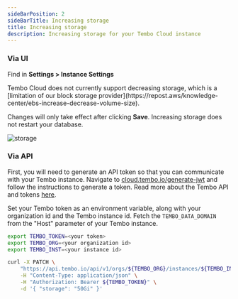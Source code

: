 ```yaml
---
sideBarPosition: 2
sideBarTitle: Increasing storage
title: Increasing storage
description: Increasing storage for your Tembo Cloud instance
---
```



### Via UI

Find in **Settings > Instance Settings**

<Callout variant='warning'>
	Tembo Cloud does not currently support decreasing storage, which is a [limitation of our block storage provider](https://repost.aws/knowledge-center/ebs-increase-decrease-volume-size).
</Callout>

Changes will only take effect after clicking **Save**. Increasing storage does not restart your database.

![storage](./storage.png)

### Via API

First, you will need to generate an API token so that you can communicate with your Tembo instance. Navigate to [cloud.tembo.io/generate-jwt](https://cloud.tembo.io/generate-jwt) and follow the instructions to generate a token. Read more about the Tembo API and tokens [here](/docs/development/api).

Set your Tembo token as an environment variable, along with your organization id and the Tembo instance id. Fetch the `TEMBO_DATA_DOMAIN` from the "Host" parameter of your Tembo instance.

```bash
export TEMBO_TOKEN=<your token>
export TEMBO_ORG=<your organization id>
export TEMBO_INST=<your instance id>

curl -X PATCH \
	"https://api.tembo.io/api/v1/orgs/${TEMBO_ORG}/instances/${TEMBO_INST}" \
	-H "Content-Type: application/json" \
	-H "Authorization: Bearer ${TEMBO_TOKEN}" \
	-d '{ "storage": "50Gi" }'
```
